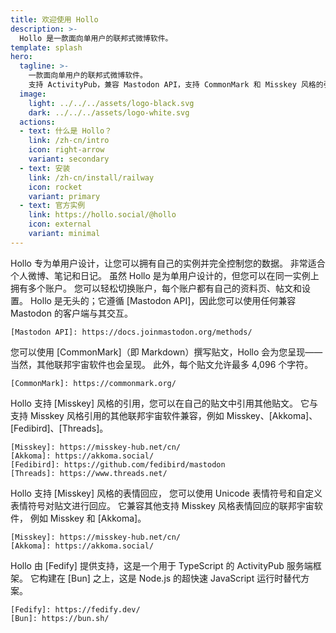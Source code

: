 ```yaml
---
title: 欢迎使用 Hollo
description: >-
  Hollo 是一款面向单用户的联邦式微博软件。
template: splash
hero:
  tagline: >-
    一款面向单用户的联邦式微博软件。
    支持 ActivityPub，兼容 Mastodon API，支持 CommonMark 和 Misskey 风格的引用。
  image:
    light: ../../../assets/logo-black.svg
    dark: ../../../assets/logo-white.svg
  actions:
  - text: 什么是 Hollo？
    link: /zh-cn/intro
    icon: right-arrow
    variant: secondary
  - text: 安装
    link: /zh-cn/install/railway
    icon: rocket
    variant: primary
  - text: 官方实例
    link: https://hollo.social/@hollo
    icon: external
    variant: minimal
---
```



<CardGrid stagger>
  <Card title="为单用户设计" icon="seti:lock">
    Hollo 专为单用户设计，让您可以拥有自己的实例并完全控制您的数据。
    非常适合个人微博、笔记和日记。
  </Card>
  <Card title="多账户支持" icon="seti:folder">
    虽然 Hollo 是为单用户设计的，但您可以在同一实例上拥有多个账户。
    您可以轻松切换账户，每个账户都有自己的资料页、帖文和设置。
  </Card>
  <Card title="兼容 Mastodon API" icon="puzzle">
    Hollo 是无头的；它遵循 [Mastodon API]，因此您可以使用任何兼容 Mastodon 的客户端与其交互。

    [Mastodon API]: https://docs.joinmastodon.org/methods/
  </Card>
  <Card title="支持 CommonMark" icon="seti:markdown">
    您可以使用 [CommonMark]（即 Markdown）撰写贴文，Hollo 会为您呈现——当然，其他联邦宇宙软件也会呈现。
    此外，每个贴文允许最多 4,096 个字符。

    [CommonMark]: https://commonmark.org/
  </Card>
  <Card title="支持 Misskey 风格引用" icon="comment">
    Hollo 支持 [Misskey] 风格的引用，您可以在自己的贴文中引用其他贴文。
    它与支持 Misskey 风格引用的其他联邦宇宙软件兼容，例如 Misskey、[Akkoma]、[Fedibird]、[Threads]。

    [Misskey]: https://misskey-hub.net/cn/
    [Akkoma]: https://akkoma.social/
    [Fedibird]: https://github.com/fedibird/mastodon
    [Threads]: https://www.threads.net/
  </Card>
  <Card title="支持 Misskey 风格表情回应" icon="heart">
    Hollo 支持 [Misskey] 风格的表情回应，
    您可以使用 Unicode 表情符号和自定义表情符号对贴文进行回应。
    它兼容其他支持 Misskey 风格表情回应的联邦宇宙软件，
    例如 Misskey 和 [Akkoma]。

    [Misskey]: https://misskey-hub.net/cn/
    [Akkoma]: https://akkoma.social/
  </Card>
  <Card title="由 Fedify 和 Bun 提供支持" icon="bun">
    Hollo 由 [Fedify] 提供支持，这是一个用于 TypeScript 的 ActivityPub 服务端框架。
    它构建在 [Bun] 之上，这是 Node.js 的超快速 JavaScript 运行时替代方案。

    [Fedify]: https://fedify.dev/
    [Bun]: https://bun.sh/
  </Card>
</CardGrid>
